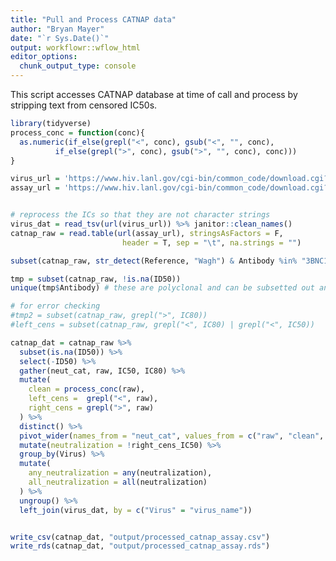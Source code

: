 ```yaml
---
title: "Pull and Process CATNAP data"
author: "Bryan Mayer"
date: "`r Sys.Date()`"
output: workflowr::wflow_html
editor_options:
  chunk_output_type: console
---
```


This script accesses CATNAP database at time of call and process by stripping text from censored IC50s.

```r
library(tidyverse)
process_conc = function(conc){
  as.numeric(if_else(grepl("<", conc), gsub("<", "", conc),
          if_else(grepl(">", conc), gsub(">", "", conc), conc)))
}

virus_url = 'https://www.hiv.lanl.gov/cgi-bin/common_code/download.cgi?/scratch/NEUTRALIZATION/viruses.txt'
assay_url = 'https://www.hiv.lanl.gov/cgi-bin/common_code/download.cgi?/scratch/NEUTRALIZATION/assay.txt'


# reprocess the ICs so that they are not character strings
virus_dat = read_tsv(url(virus_url)) %>% janitor::clean_names()
catnap_raw = read.table(url(assay_url), stringsAsFactors = F,
                         header = T, sep = "\t", na.strings = "")

subset(catnap_raw, str_detect(Reference, "Wagh") & Antibody %in% "3BNC117/PGT135")

tmp = subset(catnap_raw, !is.na(ID50))
unique(tmp$Antibody) # these are polyclonal and can be subsetted out and ID50 can be removed

# for error checking
#tmp2 = subset(catnap_raw, grepl(">", IC80))
#left_cens = subset(catnap_raw, grepl("<", IC80) | grepl("<", IC50))

catnap_dat = catnap_raw %>%
  subset(is.na(ID50)) %>%
  select(-ID50) %>%
  gather(neut_cat, raw, IC50, IC80) %>%
  mutate(
    clean = process_conc(raw),
    left_cens =  grepl("<", raw),
    right_cens = grepl(">", raw)
  ) %>%
  distinct() %>%
  pivot_wider(names_from = "neut_cat", values_from = c("raw", "clean", "left_cens", "right_cens")) %>%
  mutate(neutralization = !right_cens_IC50) %>%
  group_by(Virus) %>%
  mutate(
    any_neutralization = any(neutralization),
    all_neutralization = all(neutralization)
  ) %>%
  ungroup() %>%
  left_join(virus_dat, by = c("Virus" = "virus_name"))


write_csv(catnap_dat, "output/processed_catnap_assay.csv")
write_rds(catnap_dat, "output/processed_catnap_assay.rds")

```

